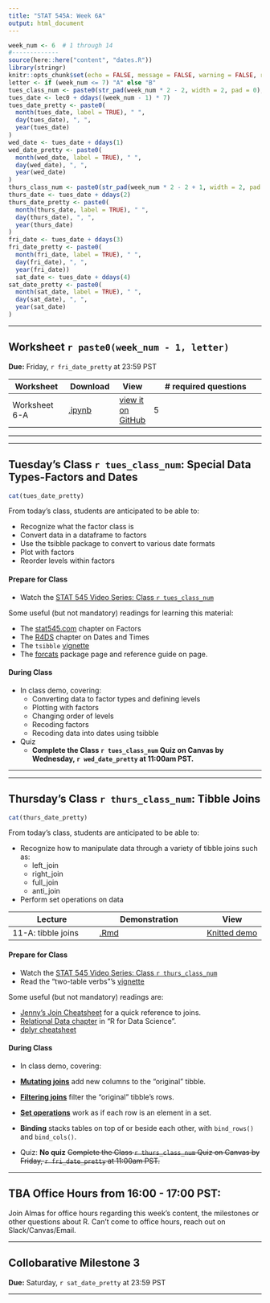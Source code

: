 ```yaml
---
title: "STAT 545A: Week 6A"
output: html_document
---
```


```r
week_num <- 6  # 1 through 14
#-------------
source(here::here("content", "dates.R"))
library(stringr)
knitr::opts_chunk$set(echo = FALSE, message = FALSE, warning = FALSE, results = "asis")
letter <- if (week_num <= 7) "A" else "B"
tues_class_num <- paste0(str_pad(week_num * 2 - 2, width = 2, pad = 0), letter)
tues_date <- lec0 + ddays((week_num - 1) * 7)
tues_date_pretty <- paste0(
  month(tues_date, label = TRUE), " ", 
  day(tues_date), ", ", 
  year(tues_date)
)
wed_date <- tues_date + ddays(1)
wed_date_pretty <- paste0(
  month(wed_date, label = TRUE), " ", 
  day(wed_date), ", ", 
  year(wed_date)
)
thurs_class_num <- paste0(str_pad(week_num * 2 - 2 + 1, width = 2, pad = 0), letter)
thurs_date <- tues_date + ddays(2)
thurs_date_pretty <- paste0(
  month(thurs_date, label = TRUE), " ", 
  day(thurs_date), ", ", 
  year(thurs_date)
)
fri_date <- tues_date + ddays(3)
fri_date_pretty <- paste0(
  month(fri_date, label = TRUE), " ", 
  day(fri_date), ", ", 
  year(fri_date))
  sat_date <- tues_date + ddays(4)
sat_date_pretty <- paste0(
  month(sat_date, label = TRUE), " ", 
  day(sat_date), ", ", 
  year(sat_date)
)

```

-----

<!-- ******WORKSHEET****** -->

## Worksheet `r paste0(week_num - 1, letter)`

**Due:** Friday, `r fri_date_pretty` at 23:59 PST

| Worksheet | Download | View | # required questions |
|-----------|----------|------|----------------------|
| Worksheet 6-A | [.ipynb](https://raw.githubusercontent.com/UBC-STAT/stat545.stat.ubc.ca/master/content/worksheets/worksheet_06a.ipynb) | [view it on GitHub](https://github.com/UBC-STAT/stat545.stat.ubc.ca/blob/master/content/worksheets/worksheet_06a.ipynb) | 5 |


-----

----- 

<!-- ******TUESDAY'S CLASS****** -->

## Tuesday's Class `r tues_class_num`: Special Data Types-Factors and Dates

```r
cat(tues_date_pretty)
```

From today's class, students are anticipated to be able to:

- Recognize what the factor class is 
- Convert data in a dataframe to factors
- Use the tsibble package to convert to various date formats
- Plot with factors
- Reorder levels within factors


#### Prepare for Class
- Watch the [STAT 545 Video Series: Class `r tues_class_num`](https://youtu.be/TTNfLtEUFDQ)


Some useful (but not mandatory) readings for learning this material:

- The [stat545.com](https://stat545.com/factors-boss.html) chapter on Factors
- The [R4DS](https://r4ds.had.co.nz/dates-and-times.html) chapter on Dates and Times
- The `tsibble` [vignette](https://cran.rstudio.com/web/packages/tsibble/vignettes/intro-tsibble.html)
- The [forcats](https://forcats.tidyverse.org) package page and reference guide on page. 

#### During Class

- In class demo, covering:
  - Converting data to factor types and defining levels
  - Plotting with factors
  - Changing order of levels
  - Recoding factors
  - Recoding data into dates using tsibble

- Quiz
  - **Complete the Class `r tues_class_num` Quiz on Canvas by Wednesday, `r wed_date_pretty` at 11:00am PST.**

-----

-----

<!-- ******THURSDAY'S CLASS****** -->

## Thursday's Class `r thurs_class_num`: Tibble Joins

```r
cat(thurs_date_pretty)
```

From today's class, students are anticipated to be able to:

- Recognize how to manipulate data through a variety of tibble joins such as:
  - left_join
  - right_join
  - full_join
  - anti_join
- Perform set operations on data

| Lecture | Demonstration | View |
|---------|-----------|------|
| 11-A: tibble joins | [.Rmd](https://raw.githubusercontent.com/UBC-STAT/stat545.stat.ubc.ca/master/content/demonstrations/demo11a-joins.Rmd) | [Knitted demo](/demonstrations/demo11a-joins) |

#### Prepare for Class

- Watch the [STAT 545 Video Series: Class `r thurs_class_num`](https://youtu.be/YAdX9MVRY1c)
- Read the "two-table verbs"'s [vignette](https://cran.r-project.org/web/packages/dplyr/vignettes/two-table.html)

Some useful (but not mandatory) readings are:

- [Jenny's Join Cheatsheet](https://stat545.com/join-cheatsheet.html) for a quick reference to joins.
- [Relational Data chapter](https://r4ds.had.co.nz/relational-data.html) in "R for Data Science".
- [dplyr cheatsheet](https://rstudio.com/wp-content/uploads/2015/02/data-wrangling-cheatsheet.pdf)

#### During Class

- In class demo, covering:
- [__Mutating joins__](https://r4ds.had.co.nz/relational-data.html#mutating-joins) add new columns to the "original" tibble.
- [__Filtering joins__](https://r4ds.had.co.nz/relational-data.html#filtering-joins) filter the "original" tibble's rows.
- [__Set operations__](https://r4ds.had.co.nz/relational-data.html#set-operations) work as if each row is an element in a set. 
- __Binding__ stacks tables on top of or beside each other, with `bind_rows()` and `bind_cols()`.

- Quiz: **No quiz** ~~Complete the Class `r thurs_class_num` Quiz on Canvas by Friday, `r fri_date_pretty` at 11:00am PST.~~

-----

## TBA Office Hours from 16:00 - 17:00 PST:

Join Almas for office hours regarding this week's content, the milestones or other questions about R. Can't come to office hours, reach out on Slack/Canvas/Email. 

-----

<!-- ******PROJECT****** -->

## Collobarative Milestone 3 

**Due:** Saturday, `r sat_date_pretty` at 23:59 PST

-----
